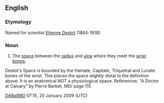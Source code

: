 ==English==
===Etymology===
Named for scientist [[Wikipedia:Etienne Destot|Etienne Destot]] (1864-1918).

===Noun===
{{en-noun|-}}

# {{physiology}} The [[space]] between the [[radius]] and [[ulna]] where they meet the [[wrist]] [[bone]]s.

Destot's Space is bounded by the Hamate, Capitate, Triquetral and Lunate bones of the wrist. This places the space slightly distal to the definition above. It is an anatomical NOT a physiological space. 
References: "A Doctor at Calvary" by Pierre Barbet, MD/ page 115

[[User:DABallMD|DABallMD]] 07:15, 20 January 2009 (UTC)